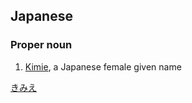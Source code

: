 ==Japanese==
{{ja-kanjitab|貴|美|江}}

===Proper noun===
{{ja-pos|proper|きみえ}}

# [[Kimie]], a Japanese female given name

[[Category:Japanese female given names|きみえ]]
